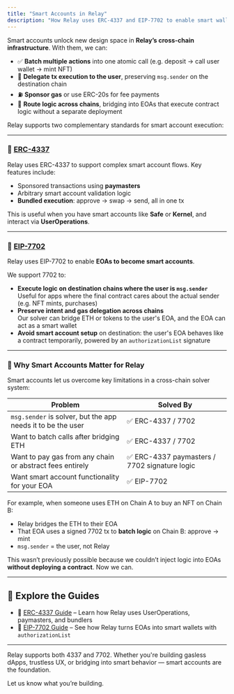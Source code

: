 ```yaml
---
title: "Smart Accounts in Relay"
description: "How Relay uses ERC-4337 and EIP-7702 to enable smart wallet features like gas sponsorship, batching, and cross-chain execution"
---
```


Smart accounts unlock new design space in **Relay’s cross-chain infrastructure**. With them, we can:

- ✅ **Batch multiple actions** into one atomic call (e.g. deposit → call user wallet → mint NFT)
- 🔄 **Delegate tx execution to the user**, preserving `msg.sender` on the destination chain
- ⛽ **Sponsor gas** or use ERC-20s for fee payments
- 🌉 **Route logic across chains**, bridging into EOAs that execute contract logic without a separate deployment

Relay supports two complementary standards for smart account execution:

---

### 🔹 [ERC-4337](./erc-4337)

Relay uses ERC-4337 to support complex smart account flows. Key features include:

- Sponsored transactions using **paymasters**
- Arbitrary smart account validation logic
- **Bundled execution**: approve → swap → send, all in one tx

This is useful when you have smart accounts like **Safe** or **Kernel**, and interact via **UserOperations**.

---

### 🔹 [EIP-7702](./eip-7702)

Relay uses EIP-7702 to enable **EOAs to become smart accounts**.

We support 7702 to:

- **Execute logic on destination chains where the user is `msg.sender`**  
  Useful for apps where the final contract cares about the actual sender (e.g. NFT mints, purchases)
- **Preserve intent and gas delegation across chains**  
  Our solver can bridge ETH or tokens to the user's EOA, and the EOA can act as a smart wallet
- **Avoid smart account setup** on destination: the user's EOA behaves like a contract temporarily, powered by an `authorizationList` signature

---

### 🧠 Why Smart Accounts Matter for Relay

Smart accounts let us overcome key limitations in a cross-chain solver system:

| Problem | Solved By |
|--------|-----------|
| `msg.sender` is solver, but the app needs it to be the user | ✅ ERC-4337 / 7702 |
| Want to batch calls after bridging ETH | ✅ ERC-4337 / 7702 |
| Want to pay gas from any chain or abstract fees entirely | ✅ ERC-4337 paymasters / 7702 signature logic |
| Want smart account functionality for your EOA | ✅ EIP-7702 |

For example, when someone uses ETH on Chain A to buy an NFT on Chain B:

- Relay bridges the ETH to their EOA
- That EOA uses a signed 7702 tx to **batch logic** on Chain B: approve → mint
- `msg.sender` = the user, not Relay

This wasn’t previously possible because we couldn’t inject logic into EOAs **without deploying a contract**. Now we can.

---

## 🔗 Explore the Guides

- 📘 [ERC-4337 Guide](./erc-4337) – Learn how Relay uses UserOperations, paymasters, and bundlers
- 📘 [EIP-7702 Guide](./eip-7702) – See how Relay turns EOAs into smart wallets with `authorizationList`

---

Relay supports both 4337 and 7702. Whether you're building gasless dApps, trustless UX, or bridging into smart behavior — smart accounts are the foundation.

Let us know what you’re building.
